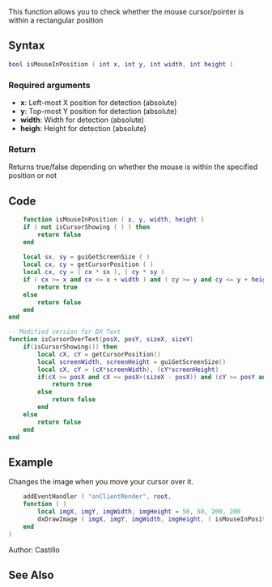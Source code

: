 {{Useful Function}}
<lowercasetitle/>

This function allows you to check whether the mouse cursor/pointer is within a rectangular position
==Syntax==
<syntaxhighlight lang="lua">bool isMouseInPosition ( int x, int y, int width, int height )</syntaxhighlight>


===Required arguments===
* '''x''': Left-most X position for detection (absolute)
* '''y''': Top-most Y position for detection (absolute)
* '''width''': Width for detection (absolute)
* '''heigh''': Height for detection (absolute)

===Return===
Returns true/false depending on whether the mouse is within the specified position or not

==Code==
<syntaxhighlight lang="lua">
    function isMouseInPosition ( x, y, width, height )
    if ( not isCursorShowing ( ) ) then
        return false
    end
 
    local sx, sy = guiGetScreenSize ( )
    local cx, cy = getCursorPosition ( )
    local cx, cy = ( cx * sx ), ( cy * sy )
    if ( cx >= x and cx <= x + width ) and ( cy >= y and cy <= y + height ) then
        return true
    else
        return false
    end
end

-- Modified version for DX Text
function isCursorOverText(posX, posY, sizeX, sizeY)
    if(isCursorShowing()) then
        local cX, cY = getCursorPosition()
        local screenWidth, screenHeight = guiGetScreenSize()
        local cX, cY = (cX*screenWidth), (cY*screenHeight)
        if(cX >= posX and cX <= posX+(sizeX - posX)) and (cY >= posY and cY <= posY+(sizeY - posY)) then
            return true
        else
            return false
        end
    else
        return false	
    end
end
</syntaxhighlight>

==Example==
<section name="Example" class="client" show="true">
Changes the image when you move your cursor over it.
<syntaxhighlight lang="lua">
    addEventHandler ( "onClientRender", root,
    function ( )
        local imgX, imgY, imgWidth, imgHeight = 50, 50, 200, 200
        dxDrawImage ( imgX, imgY, imgWidth, imgHeight, ( isMouseInPosition ( imgX, imgY, imgWidth, imgHeight ) and "myImage2.png" or "myImage.png" ), tocolor ( 255, 255, 255 ) )
    end
)
</syntaxhighlight>
</section>



Author: Castillo

==See Also==
{{Useful_Functions}}